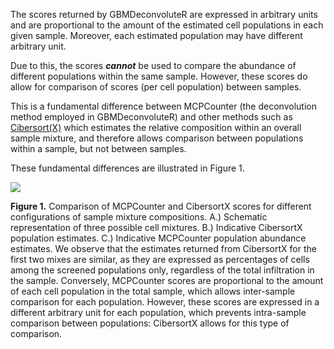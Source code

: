 The scores returned by GBMDeconvoluteR are expressed in arbitrary units and are proportional to the amount of the estimated cell populations in each given sample. Moreover, each estimated population may have different arbitrary unit.

Due to this, the scores ***cannot*** be used to compare the abundance of different populations within the same sample. However, these scores do allow for comparison of scores (per cell population) between samples.

This is a fundamental difference between MCPCounter (the deconvolution method employed in GBMDeconvoluteR) and other methods such as [Cibersort(X)](https://doi.org/10.1038/s41587-019-0114-2) which estimates the relative composition within an overall sample mixture, and therefore allows comparison between populations within a sample, but not between samples.

These fundamental differences are illustrated in Figure 1.

![](images/Score_interpretation.png)

**Figure 1.** Comparison of MCPCounter and CibersortX scores for different configurations of sample mixture compositions. A.) Schematic representation of three possible cell mixtures. B.) Indicative CibersortX population estimates. C.) Indicative MCPCounter population abundance estimates. We observe that the estimates returned from CibersortX for the first two mixes are similar, as they are expressed as percentages of cells among the screened populations only, regardless of the total infiltration in the sample. Conversely, MCPCounter scores are proportional to the amount of each cell population in the total sample, which allows inter-sample comparison for each population. However, these scores are expressed in a different arbitrary unit for each population, which prevents intra-sample comparison between populations: CibersortX allows for this type of comparison.

